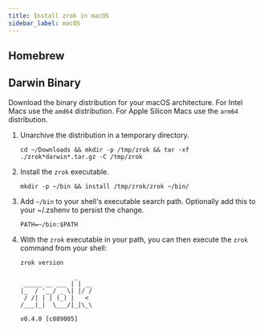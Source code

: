 ```yaml
---
title: Install zrok in macOS
sidebar_label: macOS
---
```



## Homebrew

<Homebrew />

## Darwin Binary

<AssetsProvider>
  <div className={styles.downloadContainer}>
    <DownloadCard
      osName="macOS"
      osLogo="/img/logo-apple.svg"
    />
  </div>
</AssetsProvider>

Download the binary distribution for your macOS architecture. For Intel Macs use the `amd64` distribution. For Apple Silicon Macs use the `arm64` distribution.

1. Unarchive the distribution in a temporary directory.

    ```text
    cd ~/Downloads && mkdir -p /tmp/zrok && tar -xf ./zrok*darwin*.tar.gz -C /tmp/zrok
    ```

1. Install the `zrok` executable.

    ```text
    mkdir -p ~/bin && install /tmp/zrok/zrok ~/bin/
    ```

1. Add `~/bin` to your shell's executable search path. Optionally add this to your ~/.zshenv to persist the change.

    ```text
    PATH=~/bin:$PATH
    ```

1. With the `zrok` executable in your path, you can then execute the `zrok` command from your shell:

    ```text
    zrok version
    ```

    ```buttonless title="Output"
                   _    
     _____ __ ___ | | __
    |_  / '__/ _ \| |/ /
     / /| | | (_) |   < 
    /___|_|  \___/|_|\_\
    
    v0.4.0 [c889005]
    ```
